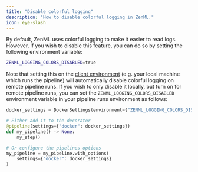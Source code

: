 ```yaml
---
title: "Disable colorful logging"
description: "How to disable colorful logging in ZenML."
icon: eye-slash
---
```


By default, ZenML uses colorful logging to make it easier to read logs. However, if you wish to disable this feature, you can do so by setting the following environment variable:

```bash
ZENML_LOGGING_COLORS_DISABLED=true
```

Note that setting this on the [client environment](/v/0.67.0/versions/0.66.0/how-to/configure-python-environments#client-environment-or-the-runner-environment) (e.g. your local machine which runs the pipeline) will automatically disable colorful logging on remote pipeline runs. If you wish to only disable it locally, but turn on for remote pipeline runs, you can set the `ZENML_LOGGING_COLORS_DISABLED` environment variable in your pipeline runs environment as follows:

```py
docker_settings = DockerSettings(environment={"ZENML_LOGGING_COLORS_DISABLED": "false"})

# Either add it to the decorator
@pipeline(settings={"docker": docker_settings})
def my_pipeline() -> None:
    my_step()

# Or configure the pipelines options
my_pipeline = my_pipeline.with_options(
    settings={"docker": docker_settings}
)
```

